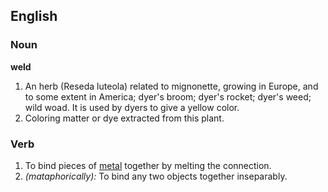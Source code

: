==English==

===Noun===
'''weld'''
# An herb (Reseda luteola) related to mignonette, growing in Europe, and to some extent in America; dyer's broom; dyer's rocket; dyer's weed; wild woad. It is used by dyers to give a yellow color.
# Coloring matter or dye extracted from this plant.

===Verb===
{{en-infl-reg-consonant|weld||}}
# To bind pieces of [[metal]] together by melting the connection.
# ''(mataphorically):'' To bind any two objects together inseparably.